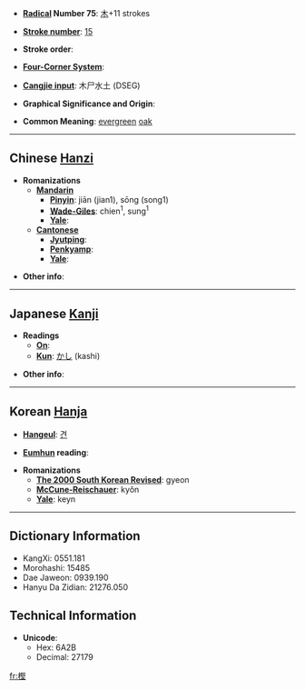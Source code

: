 * '''[[Wiktionary:Chinese radical index| Radical]] Number 75''': [[Wiktionary:Chinese radical index 木|木]]+11 strokes

* '''[[Wiktionary:Chinese total strokes index|Stroke number]]''': [[Wiktionary:Chinese total strokes index 15|15]]

* '''Stroke order''': 

* '''[[Wiktionary:Chinese four corner index|Four-Corner System]]''': 

* '''[[Wiktionary:Chinese Cangjie index|Cangjie input]]''': 木尸水土 (DSEG)

* '''Graphical Significance and Origin''': 

* '''Common Meaning''': [[evergreen]] [[oak]]

----

== Chinese [[Hanzi]] ==

* '''Romanizations'''
** '''[[Mandarin]]'''
*** '''[[Pinyin]]''': jiān (jian1), sōng (song1)
*** '''[[Wade-Giles]]''': chien<sup>1</sup>, sung<sup>1</sup>
*** '''[[Yale]]''': 
** '''[[Cantonese]]'''
*** '''[[Jyutping]]''':
*** '''[[Penkyamp]]''': 
*** '''[[Yale]]''': 

* '''Other info''': 

----

== Japanese [[Kanji]] ==

* '''Readings'''
** '''[[On]]''': 
** '''[[Kun]]''': [[かし]] (kashi)

* '''Other info''':  

----

== Korean [[Hanja]] ==

* '''[[Hangeul]]''': [[견]]

* '''[[Eumhun]] reading''': 

* '''Romanizations'''
** '''[[The 2000 South Korean Revised Romanization|The 2000 South Korean Revised]]''': gyeon
** '''[[McCune-Reischauer]]''': kyŏn
** '''[[Yale]]''': keyn

----

== Dictionary Information ==

* KangXi: 0551.181
* Morohashi: 15485
* Dae Jaweon: 0939.190
* Hanyu Da Zidian: 21276.050

== Technical Information ==

* '''Unicode''':
** Hex: 6A2B
** Decimal: 27179

[[fr:樫]]